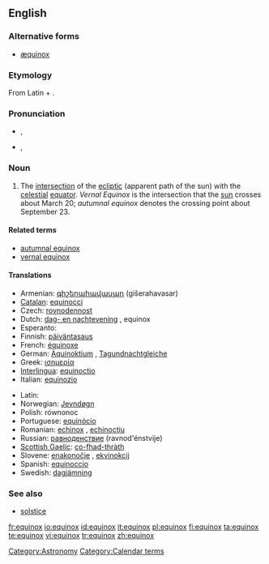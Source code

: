 ==English==

===Alternative forms===
* [[æquinox]] {{i|chiefly archaic}}

===Etymology===
From Latin {{term|aequus||equal|lang=la}} + {{term|nox||night|lang=la}}.

===Pronunciation===
* {{a|RP}} {{IPA|/'ɛkwɪˌnoks/|/ˈiːkwɪˌnɒks/}}, {{SAMPA|/"i:kw@%nQks/}}
* {{a|GenAm}} {{IPA|/ˈiːkwəˌnɑːks/}}, {{SAMPA|/"i:kw@%nA:ks/}}

===Noun===
{{en-noun|equinoxes|pl2=equinoctes}}

# The [[intersection]] of the [[ecliptic]] (apparent path of the sun) with the [[celestial]] [[equator]]. ''Vernal Equinox'' is the intersection that the [[sun]] crosses about March 20; ''autumnal equinox'' denotes the crossing point about September 23.

====Related terms====
* [[autumnal equinox]]
* [[vernal equinox]]

====Translations====
{{trans-top|the intersection of the ecliptic with the celestial equator}}
* Armenian: [[գիշերահավասար]] (gišerahavasar)
* [[Catalan]]: [[equinocci]] {{m}}
* Czech: [[rovnodennost]] {{f}}
* Dutch: [[dag- en nachtevening]] {{m}}, equinox {{m}}
* Esperanto: {{t|eo|ekvinokso}}
* Finnish: [[päiväntasaus]]
* French: [[équinoxe]] {{m}}
* German: [[Äquinoktium]] {{n}}, [[Tagundnachtgleiche]] {{f}}
* Greek: [[ισημερία]] {{f}}
* [[Interlingua]]: [[equinoctio]]
* Italian: [[equinozio]] {{m}}
{{trans-mid}}
* Latin: {{t-|la|equinoctium|n}}
* Norwegian: [[Jevndøgn]] {{n}}
* Polish: równonoc {{f}}
* Portuguese: [[equinócio]] {{m}}
* Romanian: [[echinox]] {{n}}, [[echinocţiu]] {{n}}
* Russian: [[равноденствие]] (ravnod'énstvije) {{n}}
* [[Scottish Gaelic]]: [[co-fhad-thràth]] {{m}}
* Slovene: [[enakonočje]] {{n}}, [[ekvinokcij]] {{m}}
* Spanish: [[equinoccio]] {{m}}
* Swedish: [[dagjämning]]
{{trans-bottom}}

===See also===
* [[solstice]]

[[Category:Astronomy]]
[[Category:Calendar terms]]

[[fr:equinox]]
[[io:equinox]]
[[id:equinox]]
[[it:equinox]]
[[pl:equinox]]
[[fi:equinox]]
[[ta:equinox]]
[[te:equinox]]
[[vi:equinox]]
[[tr:equinox]]
[[zh:equinox]]